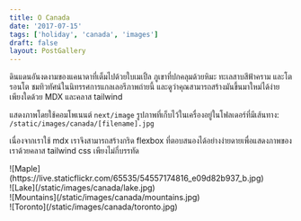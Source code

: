```yaml
---
title: O Canada
date: '2017-07-15'
tags: ['holiday', 'canada', 'images']
draft: false
layout: PostGallery
---
```


ดินแดนอันงดงามของแคนาดาที่เต็มไปด้วยใบเมเปิ้ล ภูเขาที่ปกคลุมด้วยหิมะ ทะเลสาบสีฟ้าคราม และโตรอนโต ชมทิวทัศน์ในนิทรรศการแกลเลอรีภาพถ่ายนี้ และดูว่าคุณสามารถสร้างมันขึ้นมาใหม่ได้ง่ายเพียงใดด้วย MDX และคลาส tailwind

แสดงภาพโดยใช้คอมโพเนนต์ `next/image` รูปภาพที่เก็บไว้ในเครื่องอยู่ในโฟลเดอร์ที่มีเส้นทาง: `/static/images/canada/[filename].jpg`

เนื่องจากเราใช้ mdx เราจึงสามารถสร้างกริด flexbox ที่ตอบสนองได้อย่างง่ายดายเพื่อแสดงภาพของเราด้วยคลาส tailwind css เพียงไม่กี่บรรทัด

<div className="-mx-2 flex flex-wrap overflow-hidden xl:-mx-2">
  <div className="my-1 w-full overflow-hidden px-2 xl:my-1 xl:w-1/2 xl:px-2">
    ![Maple](https://live.staticflickr.com/65535/54557174816_e09d82b937_b.jpg)
  </div>
  <div className="my-1 w-full overflow-hidden px-2 xl:my-1 xl:w-1/2 xl:px-2">
    ![Lake](/static/images/canada/lake.jpg)
  </div>
  <div className="my-1 w-full overflow-hidden px-2 xl:my-1 xl:w-1/2 xl:px-2">
    ![Mountains](/static/images/canada/mountains.jpg)
  </div>
  <div className="my-1 w-full overflow-hidden px-2 xl:my-1 xl:w-1/2 xl:px-2">
    ![Toronto](/static/images/canada/toronto.jpg)
  </div>
</div>
